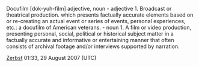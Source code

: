 Docufilm [dok-yuh-film] adjective, noun
- adjective
1. Broadcast or theatrical production. which presents factually accurate elements based on or re-creating an actual event or series of events, personal experiences, etc.: a docufilm of American veterans. 
- noun
1. A film or video production, presenting personal, social, political or historical subject matter in a factually accurate and informative or entertaining manner that often consists of archival footage and/or interviews supported by narration.

[[User:Zerbst|Zerbst]] 01:33, 29 August 2007 (UTC)